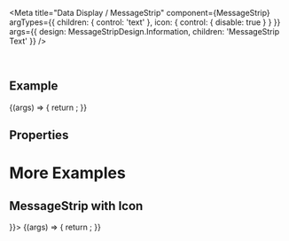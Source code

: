 
<Meta
  title="Data Display / MessageStrip"
  component={MessageStrip}
  argTypes={{
    children: { control: 'text' },
    icon: { control: { disable: true } }
  }}
  args={{
    design: MessageStripDesign.Information,
    children: 'MessageStrip Text'
  }}
/>

<DocsHeader since="0.4.0" />

<br />

## Example

<Canvas>
  <Story name="Default">
    {(args) => {
      return <MessageStrip {...args} />;
    }}
  </Story>
</Canvas>

## Properties

<ArgsTableWithNote story="." />

<Description />

# More Examples

## MessageStrip with Icon

<Canvas>
  <Story name="with Icon" args={{ icon: <Icon name="employee" /> }}>
    {(args) => {
      return <MessageStrip {...args} />;
    }}
  </Story>
</Canvas>

<Footer />
